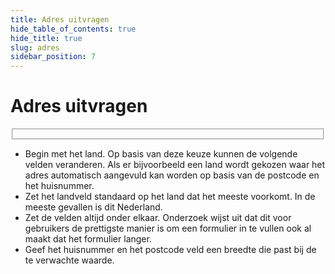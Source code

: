 ```yaml
---
title: Adres uitvragen
hide_table_of_contents: true
hide_title: true
slug: adres
sidebar_position: 7
---
```



# Adres uitvragen

<ComponentExample>
  <Fieldset legend="Uw adres">
    <SelectField
      label="Land"
      options={[
        { value: "Nederland", label: "Nederland" },
        { value: "Duitsland", label: "Duitsland" },
        { value: "Frankrijk", label: "Frankrijk" },
      ]}
    />
    <TextInputField label="Straatnaam" />
    <TextInputField label="Huisnummer" size="xs" />
    <TextInputField label="Postcode" size="sm" />
    <TextInputField label="Plaatsnaam" />
  </Fieldset>
</ComponentExample>

- Begin met het land. Op basis van deze keuze kunnen de volgende velden veranderen. Als er bijvoorbeeld een land wordt gekozen waar het adres automatisch aangevuld kan worden op basis van de postcode en het huisnummer.
- Zet het landveld standaard op het land dat het meeste voorkomt. In de meeste gevallen is dit Nederland.
- Zet de velden altijd onder elkaar. Onderzoek wijst uit dat dit voor gebruikers de prettigste manier is om een formulier in te vullen ook al maakt dat het formulier langer.
- Geef het huisnummer en het postcode veld een breedte die past bij de te verwachte waarde.
